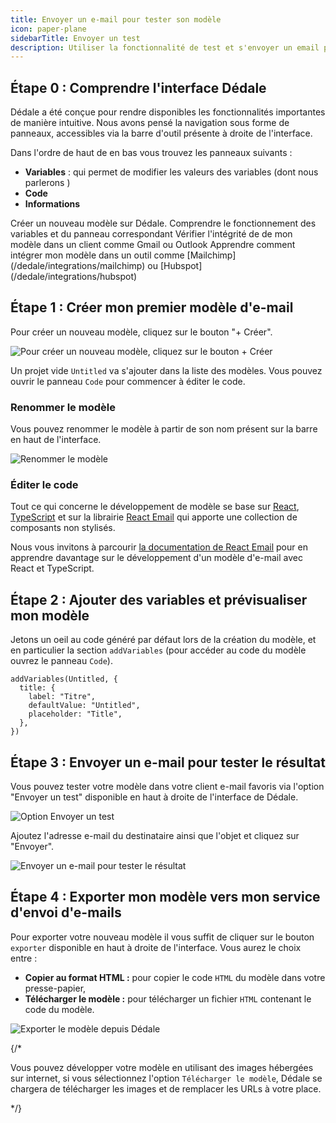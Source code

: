 ```yaml
---
title: Envoyer un e-mail pour tester son modèle
icon: paper-plane
sidebarTitle: Envoyer un test
description: Utiliser la fonctionnalité de test et s'envoyer un email pour prévisualiser le modèle en contexte
---
```


## Étape 0 : Comprendre l'interface Dédale

Dédale a été conçue pour rendre disponibles les fonctionnalités importantes de manière intuitive.
Nous avons pensé la navigation sous forme de panneaux, accessibles via la barre d'outil présente à droite de l'interface.

Dans l'ordre de haut de en bas vous trouvez les panneaux suivants :
- **Variables** : qui permet de modifier les valeurs des variables (dont nous parlerons )
- **Code**
- **Informations**

<Steps>
  <Step title="Créer mon premier modèle d'e-mail">
    Créer un nouveau modèle sur Dédale.
  </Step>
  <Step title="Ajouter des variables et prévisualiser mon modèle">
    Comprendre le fonctionnement des variables et du panneau correspondant
  </Step>
  <Step title="Envoyer un e-mail pour tester le résultat">
    Vérifier l'intégrité de de mon modèle dans un client comme Gmail ou Outlook
  </Step>
  <Step title="Exporter mon modèle vers mon service d'envoi d'e-mails">
    Apprendre comment intégrer mon modèle dans un outil comme [Mailchimp](/dedale/integrations/mailchimp) ou [Hubspot](/dedale/integrations/hubspot)
  </Step>
</Steps>

## Étape 1 : Créer mon premier modèle d'e-mail

Pour créer un nouveau modèle, cliquez sur le bouton "+ Créer".

<img
  className="block"
  src="/images/create.webp"
  alt="Pour créer un nouveau modèle, cliquez sur le bouton + Créer"
/>

Un projet vide `Untitled` va s'ajouter dans la liste des modèles. Vous pouvez ouvrir le panneau `Code` pour commencer à éditer le code.

### Renommer le modèle

Vous pouvez renommer le modèle à partir de son nom présent sur la barre en haut de l'interface.

<img
  className="block"
  src="/images/rename.webp"
  alt="Renommer le modèle"
/>

### Éditer le code

Tout ce qui concerne le développement de modèle se base sur [React](https://react.dev), [TypeScript](https://www.typescriptlang.org/) et sur la librairie [React Email](react.email) qui apporte une collection de composants non stylisés.

Nous vous invitons à parcourir [la documentation de React Email](https://react.email/docs) pour en apprendre davantage sur le développement d'un modèle d'e-mail avec React et TypeScript.


## Étape 2 : Ajouter des variables et prévisualiser mon modèle

Jetons un oeil au code généré par défaut lors de la création du modèle, et en particulier la section `addVariables` (pour accéder au code du modèle ouvrez le panneau `Code`).

```tsx
addVariables(Untitled, {
  title: {
    label: "Titre",
    defaultValue: "Untitled",
    placeholder: "Title",
  },
})
```

## Étape 3 : Envoyer un e-mail pour tester le résultat

Vous pouvez tester votre modèle dans votre client e-mail favoris via l'option "Envoyer un test" disponible en haut à droite de l'interface de Dédale.

<img
  className="block"
  src="/images/send-test.webp"
  alt="Option Envoyer un test"
/>

Ajoutez l'adresse e-mail du destinataire ainsi que l'objet et cliquez sur "Envoyer".

<img
  className="block"
  src="/images/test-dialog.webp"
  alt="Envoyer un e-mail pour tester le résultat"
/>

## Étape 4 : Exporter mon modèle vers mon service d'envoi d'e-mails

Pour exporter votre nouveau modèle il vous suffit de cliquer sur le bouton `exporter` disponible en haut à droite de l'interface. Vous aurez le choix entre :
- **Copier au format HTML :** pour copier le code `HTML` du modèle dans votre presse-papier,
- **Télécharger le modèle :** pour télécharger un fichier `HTML` contenant le code du modèle.

<img
  className="block"
  src="/images/export.webp"
  alt="Exporter le modèle depuis Dédale"
/>

{/* <Info>

Vous pouvez développer votre modèle en utilisant des images hébergées sur internet, si vous sélectionnez l'option `Télécharger le modèle`, Dédale se chargera de télécharger les images et de remplacer les URLs à votre place.

</Info> */}
